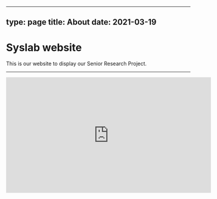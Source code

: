
---
type: page
title: About
date: 2021-03-19
---

# Syslab website

This is our website to display our Senior Research Project.

<HelloComponent />

---

<style>
  {`
    body {
      background-color: #fffff0;
    }
  `}
</style>


<iframe
  width="560"
  height="315"
  src="https://www.youtube.com/embed/Fjp2TdlTTIU?si=R1a5lozNvdQIZYXu"
  title="YouTube video player"
  frameborder="0"
  allow="accelerometer; autoplay; clipboard-write; encrypted-media; gyroscope; picture-in-picture; web-share"
  allowfullscreen
/>

<video width="560" height="315" controls>
  <source src="/videos/bmp.mp4" type="video/mp4" />
  Your browser does not support the video tag.
</video>